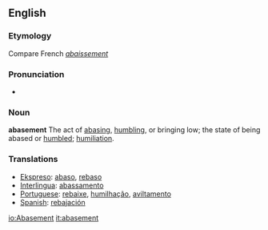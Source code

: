 ==English==
===Etymology===
Compare French ''[[abaissement]]''

===Pronunciation===
*{{audio|en-us-abasement.ogg|Audio (US)}}

===Noun===
'''abasement'''
The act of [[abasing]], [[humbling]], or bringing low; the state of being abased or [[humbled]]; [[humiliation]].
===Translations===
*[[Ekspreso]]: [[abaso]], [[rebaso]]
*[[Interlingua]]: [[abassamento]]
*[[Portuguese]]: [[rebaixe]], [[humilhação]], [[aviltamento]]
*[[Spanish]]: [[rebajación]]

[[io:Abasement]]
[[it:abasement]]